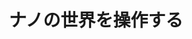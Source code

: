 ﻿---
title: "ナノの世界を操作する"
category: "その他"
vol: 59
interviewee: "脇 慶子 "
url: ""
tags: ["材料","化学","構造","エネルギー","制御"]
pdf: "59-2.pdf"
career: ""
pdfurl: "59-2/59-2.pdf"
preface: "エネルギー問題解決の可能性を秘めた燃料電池や、新たな蓄電装置として注目されつつある電気化学キャパシタ。脇では材料の微細構造を制御することで、これらの性能をより向上させることを目指している。"
---
